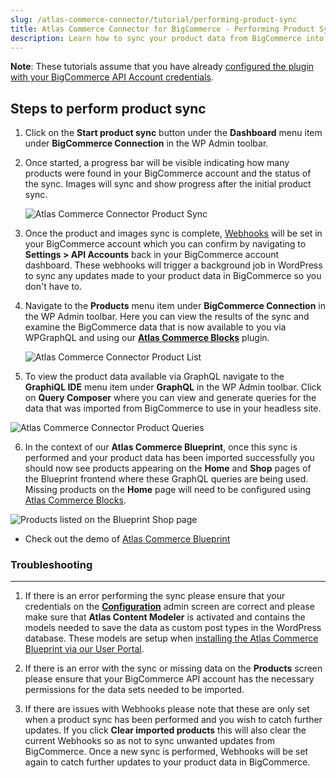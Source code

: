 ```yaml
---
slug: /atlas-commerce-connector/tutorial/performing-product-sync
title: Atlas Commerce Connector for BigCommerce - Performing Product Sync
description: Learn how to sync your product data from BigCommerce into WordPress.
---
```


**Note**: These tutorials assume that you have already [configured the plugin with your BigCommerce API Account credentials](../tutorial/connecting-bigcommerce.mdx).

## Steps to perform product sync

1. Click on the **Start product sync** button under the **Dashboard** menu item under **BigCommerce Connection** in the WP Admin toolbar.

2. Once started, a progress bar will be visible indicating how many products were found in your BigCommerce account and the status of the sync. Images will sync and show progress after the initial product sync.

   ![Atlas Commerce Connector Product Sync](../images/performing-sync.png)

3. Once the product and images sync is complete, [Webhooks](https://developer.bigcommerce.com/docs/9a6037ffe79fd-webhooks-overview) will be set in your BigCommerce account which you can confirm by navigating to **Settings > API Accounts** back in your BigCommerce account dashboard. These webhooks will trigger a background job in WordPress to sync any updates made to your product data in BigCommerce so you don't have to.

4. Navigate to the **Products** menu item under **BigCommerce Connection** in the WP Admin toolbar. Here you can view the results of the sync and examine the BigCommerce data that is now available to you via WPGraphQL and using our [**Atlas Commerce Blocks**](../atlas-commerce-blocks.mdx) plugin.

   ![Atlas Commerce Connector Product List](../images/product-list.png)

5. To view the product data available via GraphQL navigate to the **GraphiQL IDE** menu item under **GraphQL** in the WP Admin toolbar. Click on **Query Composer** where you can view and generate queries for the data that was imported from BigCommerce to use in your headless site.

![Atlas Commerce Connector Product Queries](../images/product-queries.png)

6. In the context of our **Atlas Commerce Blueprint**, once this sync is performed and your product data has been imported successfully you should now see products appearing on the **Home** and **Shop** pages of the Blueprint frontend where these GraphQL queries are being used. Missing products on the **Home** page will need to be configured using [Atlas Commerce Blocks](../atlas-commerce-blocks.mdx).

![Products listed on the Blueprint Shop page](../images/shop-page.png)

- Check out the demo of [Atlas Commerce Blueprint](https://atlascommerce.wpengine.com/)

### Troubleshooting

---

1. If there is an error performing the sync please ensure that your credentials on the **[Configuration](../tutorial/connecting-bigcommerce.mdx)** admin screen are correct and please make sure that **Atlas Content Modeler** is activated and contains the models needed to save the data as custom post types in the WordPress database. These models are setup when [installing the Atlas Commerce Blueprint via our User Portal](../introduction.mdx).

2. If there is an error with the sync or missing data on the **Products** screen please ensure that your BigCommerce API account has the necessary permissions for the data sets needed to be imported.

3. If there are issues with Webhooks please note that these are only set when a product sync has been performed and you wish to catch further updates. If you click **Clear imported products** this will also clear the current Webhooks so as not to sync unwanted updates from BigCommerce. Once a new sync is performed, Webhooks will be set again to catch further updates to your product data in BigCommerce.
